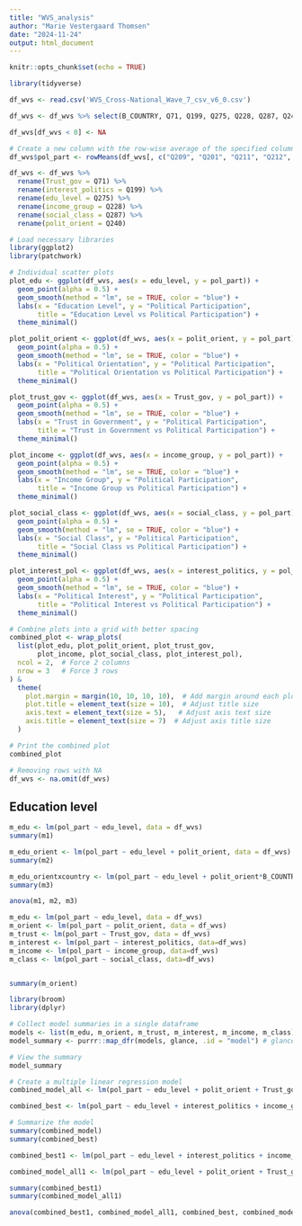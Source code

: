 ```yaml
---
title: "WVS_analysis"
author: "Marie Vestergaard Thomsen"
date: "2024-11-24"
output: html_document
---
```


```r
knitr::opts_chunk$set(echo = TRUE)
```

```r
library(tidyverse)
```

```r
df_wvs <- read.csv('WVS_Cross-National_Wave_7_csv_v6_0.csv')
```

```r
df_wvs <- df_wvs %>% select(B_COUNTRY, Q71, Q199, Q275, Q228, Q287, Q240, Q209, Q201, Q211, Q212, Q221, Q222)
```

```r
df_wvs[df_wvs < 0] <- NA
```

```r
# Create a new column with the row-wise average of the specified columns
df_wvs$pol_part <- rowMeans(df_wvs[, c("Q209", "Q201", "Q211", "Q212", "Q221", "Q222")], na.rm = TRUE)
```

```r
df_wvs <- df_wvs %>% 
  rename(Trust_gov = Q71) %>% 
  rename(interest_politics = Q199) %>% 
  rename(edu_level = Q275) %>% 
  rename(income_group = Q228) %>% 
  rename(social_class = Q287) %>% 
  rename(polit_orient = Q240)
```


```r
# Load necessary libraries
library(ggplot2)
library(patchwork)

# Individual scatter plots
plot_edu <- ggplot(df_wvs, aes(x = edu_level, y = pol_part)) +
  geom_point(alpha = 0.5) +
  geom_smooth(method = "lm", se = TRUE, color = "blue") +
  labs(x = "Education Level", y = "Political Participation",
       title = "Education Level vs Political Participation") +
  theme_minimal()

plot_polit_orient <- ggplot(df_wvs, aes(x = polit_orient, y = pol_part)) +
  geom_point(alpha = 0.5) +
  geom_smooth(method = "lm", se = TRUE, color = "blue") +
  labs(x = "Political Orientation", y = "Political Participation",
       title = "Political Orientation vs Political Participation") +
  theme_minimal()

plot_trust_gov <- ggplot(df_wvs, aes(x = Trust_gov, y = pol_part)) +
  geom_point(alpha = 0.5) +
  geom_smooth(method = "lm", se = TRUE, color = "blue") +
  labs(x = "Trust in Government", y = "Political Participation",
       title = "Trust in Government vs Political Participation") +
  theme_minimal()

plot_income <- ggplot(df_wvs, aes(x = income_group, y = pol_part)) +
  geom_point(alpha = 0.5) +
  geom_smooth(method = "lm", se = TRUE, color = "blue") +
  labs(x = "Income Group", y = "Political Participation",
       title = "Income Group vs Political Participation") +
  theme_minimal()

plot_social_class <- ggplot(df_wvs, aes(x = social_class, y = pol_part)) +
  geom_point(alpha = 0.5) +
  geom_smooth(method = "lm", se = TRUE, color = "blue") +
  labs(x = "Social Class", y = "Political Participation",
       title = "Social Class vs Political Participation") +
  theme_minimal()

plot_interest_pol <- ggplot(df_wvs, aes(x = interest_politics, y = pol_part)) +
  geom_point(alpha = 0.5) +
  geom_smooth(method = "lm", se = TRUE, color = "blue") +
  labs(x = "Political Interest", y = "Political Participation",
       title = "Political Interest vs Political Participation") +
  theme_minimal()

# Combine plots into a grid with better spacing
combined_plot <- wrap_plots(
  list(plot_edu, plot_polit_orient, plot_trust_gov,
       plot_income, plot_social_class, plot_interest_pol),
  ncol = 2,  # Force 2 columns
  nrow = 3   # Force 3 rows
) & 
  theme(
    plot.margin = margin(10, 10, 10, 10),  # Add margin around each plot
    plot.title = element_text(size = 10),  # Adjust title size
    axis.text = element_text(size = 5),   # Adjust axis text size
    axis.title = element_text(size = 7)  # Adjust axis title size
  )

# Print the combined plot
combined_plot


```


```r
# Removing rows with NA
df_wvs <- na.omit(df_wvs)
```

## Education level
```r
m_edu <- lm(pol_part ~ edu_level, data = df_wvs)
summary(m1)
```

```r
m_edu_orient <- lm(pol_part ~ edu_level + polit_orient, data = df_wvs)
summary(m2)
```

```r
m_edu_orientxcountry <- lm(pol_part ~ edu_level + polit_orient*B_COUNTRY, data = df_wvs)
summary(m3)
```


```r
anova(m1, m2, m3)
```

```r
m_edu <- lm(pol_part ~ edu_level, data = df_wvs)
m_orient <- lm(pol_part ~ polit_orient, data = df_wvs)
m_trust <- lm(pol_part ~ Trust_gov, data = df_wvs)
m_interest <- lm(pol_part ~ interest_politics, data=df_wvs)
m_income <- lm(pol_part ~ income_group, data=df_wvs)
m_class <- lm(pol_part ~ social_class, data=df_wvs)


summary(m_orient)
```

```r
library(broom)
library(dplyr)

# Collect model summaries in a single dataframe
models <- list(m_edu, m_orient, m_trust, m_interest, m_income, m_class)
model_summary <- purrr::map_dfr(models, glance, .id = "model") # glance provides AIC, adj.r.squared, etc.

# View the summary
model_summary

```

```r
# Create a multiple linear regression model
combined_model_all <- lm(pol_part ~ edu_level + polit_orient + Trust_gov + interest_politics + income_group + social_class, data = df_wvs)

combined_best <- lm(pol_part ~ edu_level + interest_politics + income_group, data = df_wvs)

# Summarize the model
summary(combined_model)
summary(combined_best)
```

```r
combined_best1 <- lm(pol_part ~ edu_level + interest_politics + income_group*B_COUNTRY, data = df_wvs)

combined_model_all1 <- lm(pol_part ~ edu_level + polit_orient + Trust_gov + interest_politics + income_group*B_COUNTRY + social_class, data = df_wvs)

summary(combined_best1)
summary(combined_model_all1)
```

```r
anova(combined_best1, combined_model_all1, combined_best, combined_model_all)
```

